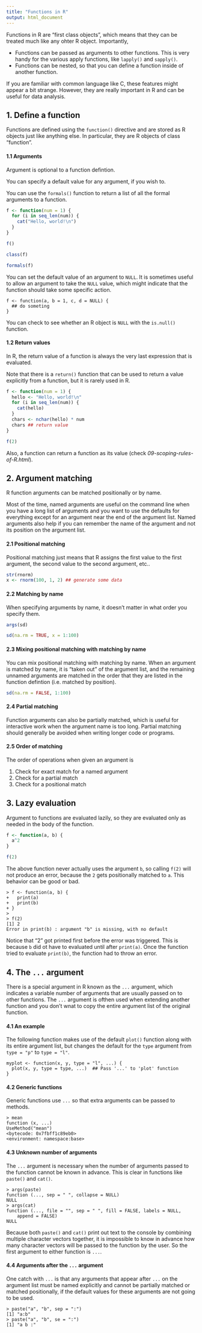 ```yaml
---
title: "Functions in R"
output: html_document
---
```


Functions in R are "first class objects", which means that they can be treated much like any ohter R object. Importantly, 

- Functions can be passed as arguments to other functions. This is very handy for the various apply functions, like `lapply()` and `sapply()`. 
- Functions can be nested, so that you can define a function inside of another function. 

If you are familiar with common language like C, these features might appear a bit strange. However, they are really important in R and can be useful for data analysis. 

## 1. Define a function 

Functions are defined using the `function()` directive and are stored as R objects just like anything else. In particular, they are R objects of class "function". 

#### 1.1 Arguments

Argument is optional to a function defintion. 

You can specify a default value for any argument, if you wish to. 

You can use the `formals()` function to return a list of all the formal arguments to a function. 

```r
f <- function(num = 1) {
  for (i in seq_len(num)) {
    cat("Hello, world!\n")
  }
}

f()

class(f)

formals(f)
```

You can set the default value of an argument to `NULL`. It is sometimes useful to allow an argument to take the `NULL` value, which might indicate that the function should take some specific action. 

```
f <- function(a, b = 1, c, d = NULL) {
  ## do someting
}
```

You can check to see whether an R object is `NULL` with the `is.null()` function. 

#### 1.2 Return values

In R, the return value of a function is always the very last expression that is evaluated. 

Note that there is a `return()` function that can be used to return a value explicitly from a function, but it is rarely used in R. 

```r
f <- function(num = 1) {
  hello <- "Hello, world!\n"
  for (i in seq_len(num)) {
    cat(hello)
  }
  chars <- nchar(hello) * num
  chars ## return value
}

f(2)
```

Also, a function can return a function as its value (check *09-scoping-rules-of-R.html*).

## 2. Argument matching

R function arguments can be matched positionally or by name. 

Most of the time, named arguments are useful on the command line when you have a long list of arguments and you want to use the defaults for everything except for an argument near the end of the argument list. Named arguments also help if you can remember the name of the argument and not its position on the argument list. 

#### 2.1 Positional matching

Positional matching just means that R assigns the first value to the first argument, the second value to the second argument, etc..

```r
str(rnorm)
x <- rnorm(100, 1, 2) ## generate some data
```

#### 2.2 Matching by name

When specifying arguments by name, it doesn't matter in what order you specify them. 

```r
args(sd)

sd(na.rm = TRUE, x = 1:100)
```

#### 2.3 Mixing positional matching with matching by name

You can mix positional matching with matching by name. When an argument is matched by name, it is "taken out" of the argument list, and the remaining unnamed arguments are matched in the order that they are listed in the function defintion (i.e. matched by position). 

```r
sd(na.rm = FALSE, 1:100)
```

#### 2.4 Partial matching

Function arguments can also be partially matched, which is useful for interactive work when the argument name is too long. Partial matching should generally be avoided when writing longer code or programs. 

#### 2.5 Order of matching 

The order of operations when given an argument is

1. Check for exact match for a named argument
2. Check for a partial match
3. Check for a positional match

## 3. Lazy evaluation

Argument to functions are evaluated lazily, so they are evaluated only as needed in the body of the function. 

```r
f <- function(a, b) {
  a^2
}

f(2)
```

The above function never actually uses the argument `b`, so calling `f(2)` will not produce an error, because the `2` gets positionally matched to `a`. This behavior can be good or bad. 

```
> f <- function(a, b) {
+   print(a)
+   print(b)
+ }
> 
> f(2)
[1] 2
Error in print(b) : argument "b" is missing, with no default
```

Notice that "2" got printed first before the error was triggered. This is because `b` did ot have to evaluated until after `print(a)`. Once the function tried to evaluate `print(b)`, the function had to throw an error. 

## 4. The `...` argument


There is a special argument in R known as the `...` argument, which indicates a variable number of arguments that are usually passed on to other functions. The `...` argument is ofthen used when extending another function and you don't wnat to copy the entire argument list of the original function. 

#### 4.1 An example

The following function makes use of the default `plot()` function along with its entire argument list, but changes the default for the `type` argument from `type = "p"` to `type = "l"`. 

```
myplot <- function(x, y, type = "l", ...) {
  plot(x, y, type = type, ...)  ## Pass '...' to 'plot' function
}
```

#### 4.2 Generic functions

Generic functions use `...` so that extra arguments can be passed to methods. 

```
> mean
function (x, ...) 
UseMethod("mean")
<bytecode: 0x7fbff1c89eb0>
<environment: namespace:base>
```

#### 4.3 Unknown number of arguments

The `...` argument is necessary when the number of arguments passed to the function cannot be known in advance. This is clear in functions like `paste()` and `cat()`. 

```
> args(paste)
function (..., sep = " ", collapse = NULL) 
NULL
> args(cat)
function (..., file = "", sep = " ", fill = FALSE, labels = NULL, 
    append = FALSE) 
NULL
```

Because both `paste()` and `cat()` print out text to the console by combining multiple character vectors together, it is impossible to know in advance how many character vectors will be passed to the function by the user. So the first argument to either function is `...`. 

#### 4.4 Arguments after the `...` argument

One catch with `...` is that any arguments that appear after `...` on the argument list must be named explicitly and cannot be partially matched or matched positionally, if the default values for these arguments are not going to be used. 

```
> paste("a", "b", sep = ":")
[1] "a:b"
> paste("a", "b", se = ":")
[1] "a b :"
```













